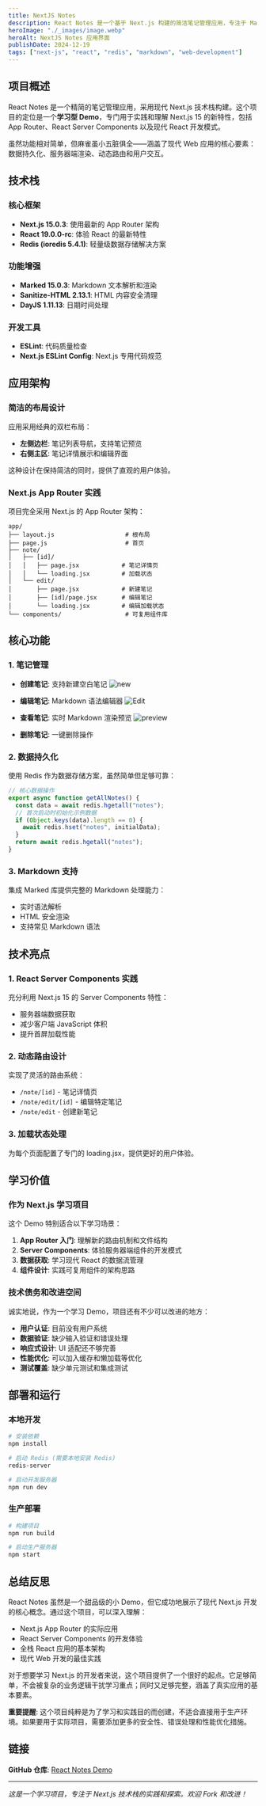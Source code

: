 ```yaml
---
title: NextJS Notes
description: React Notes 是一个基于 Next.js 构建的简洁笔记管理应用，专注于 Markdown 编辑体验。这是一个学习项目，用于实践 Next.js App Router、React Server Components 和现代 Web 开发技术栈。
heroImage: "./_images/image.webp"
heroAlt: NextJS Notes 应用界面
publishDate: 2024-12-19
tags: ["next-js", "react", "redis", "markdown", "web-development"]
---
```


## 项目概述

React Notes 是一个精简的笔记管理应用，采用现代 Next.js 技术栈构建。这个项目的定位是一个**学习型 Demo**，专门用于实践和理解 Next.js 15 的新特性，包括 App Router、React Server Components 以及现代 React 开发模式。

虽然功能相对简单，但麻雀虽小五脏俱全——涵盖了现代 Web 应用的核心要素：数据持久化、服务器端渲染、动态路由和用户交互。

## 技术栈

### 核心框架

- **Next.js 15.0.3**: 使用最新的 App Router 架构
- **React 19.0.0-rc**: 体验 React 的最新特性
- **Redis (ioredis 5.4.1)**: 轻量级数据存储解决方案

### 功能增强

- **Marked 15.0.3**: Markdown 文本解析和渲染
- **Sanitize-HTML 2.13.1**: HTML 内容安全清理
- **DayJS 1.11.13**: 日期时间处理

### 开发工具

- **ESLint**: 代码质量检查
- **Next.js ESLint Config**: Next.js 专用代码规范

## 应用架构

### 简洁的布局设计

应用采用经典的双栏布局：

- **左侧边栏**: 笔记列表导航，支持笔记预览
- **右侧主区**: 笔记详情展示和编辑界面

这种设计在保持简洁的同时，提供了直观的用户体验。

### Next.js App Router 实践

项目完全采用 Next.js 的 App Router 架构：

```
app/
├── layout.js                    # 根布局
├── page.js                      # 首页
├── note/
│   ├── [id]/
│   │   ├── page.jsx            # 笔记详情页
│   │   └── loading.jsx         # 加载状态
│   └── edit/
│       ├── page.jsx            # 新建笔记
│       ├── [id]/page.jsx       # 编辑笔记
│       └── loading.jsx         # 编辑加载状态
└── components/                  # 可复用组件库
```

## 核心功能

### 1. 笔记管理

- **创建笔记**: 支持新建空白笔记
  ![new](./_images/new.webp)

- **编辑笔记**: Markdown 语法编辑器
  ![Edit](./_images/edit.webp)

- **查看笔记**: 实时 Markdown 渲染预览
  ![preview](./_images/preview.webp)

- **删除笔记**: 一键删除操作

### 2. 数据持久化

使用 Redis 作为数据存储方案，虽然简单但足够可靠：

```javascript
// 核心数据操作
export async function getAllNotes() {
  const data = await redis.hgetall("notes");
  // 首次启动时初始化示例数据
  if (Object.keys(data).length == 0) {
    await redis.hset("notes", initialData);
  }
  return await redis.hgetall("notes");
}
```

### 3. Markdown 支持

集成 Marked 库提供完整的 Markdown 处理能力：

- 实时语法解析
- HTML 安全渲染
- 支持常见 Markdown 语法

## 技术亮点

### 1. React Server Components 实践

充分利用 Next.js 15 的 Server Components 特性：

- 服务器端数据获取
- 减少客户端 JavaScript 体积
- 提升首屏加载性能

### 2. 动态路由设计

实现了灵活的路由系统：

- `/note/[id]` - 笔记详情页
- `/note/edit/[id]` - 编辑特定笔记
- `/note/edit` - 创建新笔记

### 3. 加载状态处理

为每个页面配置了专门的 loading.jsx，提供更好的用户体验。

## 学习价值

### 作为 Next.js 学习项目

这个 Demo 特别适合以下学习场景：

1. **App Router 入门**: 理解新的路由机制和文件结构
2. **Server Components**: 体验服务器端组件的开发模式
3. **数据获取**: 学习现代 React 的数据流管理
4. **组件设计**: 实践可复用组件的架构思路

### 技术债务和改进空间

诚实地说，作为一个学习 Demo，项目还有不少可以改进的地方：

- **用户认证**: 目前没有用户系统
- **数据验证**: 缺少输入验证和错误处理
- **响应式设计**: UI 适配还不够完善
- **性能优化**: 可以加入缓存和懒加载等优化
- **测试覆盖**: 缺少单元测试和集成测试

## 部署和运行

### 本地开发

```bash
# 安装依赖
npm install

# 启动 Redis (需要本地安装 Redis)
redis-server

# 启动开发服务器
npm run dev
```

### 生产部署

```bash
# 构建项目
npm run build

# 启动生产服务器
npm start
```

## 总结反思

React Notes 虽然是一个甜品级的小 Demo，但它成功地展示了现代 Next.js 开发的核心概念。通过这个项目，可以深入理解：

- Next.js App Router 的实际应用
- React Server Components 的开发体验
- 全栈 React 应用的基本架构
- 现代 Web 开发的最佳实践

对于想要学习 Next.js 的开发者来说，这个项目提供了一个很好的起点。它足够简单，不会被复杂的业务逻辑干扰学习重点；同时又足够完整，涵盖了真实应用的基本要素。

**重要提醒**: 这个项目纯粹是为了学习和实践目的而创建，不适合直接用于生产环境。如果要用于实际项目，需要添加更多的安全性、错误处理和性能优化措施。

## 链接

**GitHub 仓库**: [React Notes Demo](https://github.com/your-username/react-notes)

---

_这是一个学习项目，专注于 Next.js 技术栈的实践和探索。欢迎 Fork 和改进！_
